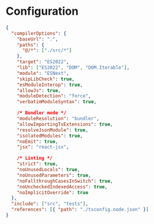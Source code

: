 # Configuration

```json
{
  "compilerOptions": {
    "baseUrl": ".",
    "paths": {
      "@/*": ["./src/*"]
    },
    "target": "ES2022",
    "lib": ["ES2022", "DOM", "DOM.Iterable"],
    "module": "ESNext",
    "skipLibCheck": true,
    "esModuleInterop": true,
    "allowJs": true,
    "moduleDetection": "force",
    "verbatimModuleSyntax": true,

    /* Bundler mode */
    "moduleResolution": "bundler",
    "allowImportingTsExtensions": true,
    "resolveJsonModule": true,
    "isolatedModules": true,
    "noEmit": true,
    "jsx": "react-jsx",

    /* Linting */
    "strict": true,
    "noUnusedLocals": true,
    "noUnusedParameters": true,
    "noFallthroughCasesInSwitch": true,
    "noUncheckedIndexedAccess": true,
    "noImplicitOverride": true
  },
  "include": ["src", "tests"],
  "references": [{ "path": "./tsconfig.node.json" }]
}
```
